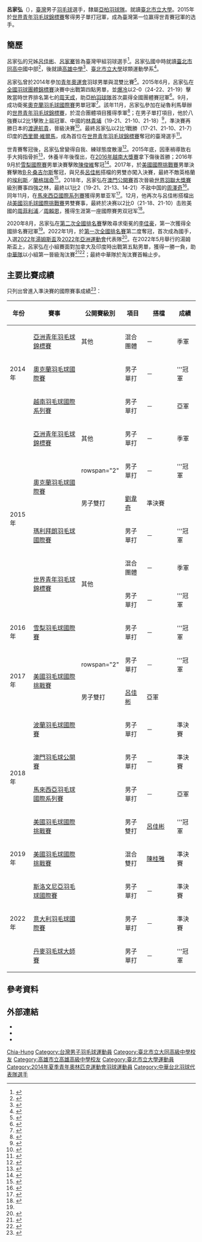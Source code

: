 {{noteTA|G1=Badminton}}
{{Infobox 羽球選手
| playername              = 呂家弘
| romaji                  = {{lang|en|Lu Chia-Hung}}
| image                   = 
| size                    = 
| caption                 = 
| birth_name              = 
| date_of_birth           = {{birth_date_and_age|1997|3|4}}<ref name="biography">{{cite web|title=Lu Chia Hung - Biography|url=https://bwf.tournamentsoftware.com/player-profile/0650edcb-f77c-4177-94de-70552ecbfe33/biography|publisher=BWF|accessdate=2022-06-13|language=zh}}</ref>
| place_of_birth          = 
| residence               = 
| height                  = {{height|m=1.82}}<ref name="biography"/>
| weight                  = 
| handedness              = 右手<ref name="biography"/>
| event                   = 男子單打
| country                 = {{TPE}}
| years_intldebut         = 
| years_started           = 
| coach                   = 
| highest_ranking         = 第59位（男單）<ref name="highest-ranking">[https://bwf.tournamentsoftware.com/ranking/player.aspx?id=21993&player=347689 Ranking of Chia Hung LU (91254)]{{en}}</ref>
| date_of_highest_ranking = 2019年9月10日
| current_ranking         = 第93位（男單）
| date_of_current_ranking = 2022年6月7日<ref>[https://bwf.tournamentsoftware.com/ranking/category.aspx?id=30406&category=472 BWF World Ranking - BWF世界排名榜 (6/7/2022) - Men's singles] {{Wayback|url=https://bwf.tournamentsoftware.com/ranking/category.aspx?id=30406&category=472 |date=20220608073558 }}{{en}}</ref>
| played                  = 155勝–85負（男單）<br/>34勝–34負（男雙）<br/>20勝–19負（混雙）
| titles                  = 
| bwf_profile             = 0650EDCB-F77C-4177-94DE-70552ECBFE33
| bwf_id                  = 91254
| medal_templates         =
| updated                 = 2022年6月7日
}}
{{MedalTableTop|width=286px}}
{{MedalSport | 男子[[羽毛球|羽毛球]]}}
{{MedalCountry | {{TPE}}}}
{{MedalCompetition | [[世界青年羽毛球錦標賽|世界青年羽毛球錦標賽]]}}
{{MedalBronze| [[2015年世界青年羽毛球錦標賽|2015年 利馬]] | 混合團體 }}
{{MedalGold  | [[2015年世界青年羽毛球錦標賽|2015年 利馬]] | 男子單打 }}
{{MedalCompetition | [[亞洲青年羽毛球錦標賽|亞洲青年羽毛球錦標賽]]}}
{{MedalBronze| [[2014年亞洲青年羽毛球錦標賽|2014年 臺北]] | 混合團體 }}
{{MedalBronze| [[2015年亞洲青年羽毛球錦標賽|2015年 曼谷]] | 男子單打 }}
{{MedalBottom}}
'''呂家弘'''（{{bd|1997年|3月4日|||catIdx=L呂}}），[[臺灣|臺灣]]男子[[羽毛球|羽毛球]]選手，隸屬[[亞柏羽球隊|亞柏羽球隊]]。就讀[[臺北市立大學|臺北市立大學]]。2015年於[[2015年世界青年羽毛球錦標賽|世界青年羽毛球錦標賽]]奪得男子單打冠軍，成為臺灣第一位赢得世青賽冠軍的选手。

== 簡歷 ==
呂家弘的兄姊[[呂佳彬|呂佳彬]]、[[呂家騫|呂家騫]]皆為臺灣甲組羽球選手<ref>{{cite news|title=羽球》雄中呂家弘、大同許玟琪　亞青選拔男、女單稱王封后|url=http://www.ltsports.com.tw/other/complex/110303-2015-04-10-11-07-11|newspaper=[[麗台運動報|麗台運動報]]|date=2015-04-10|accessdate=2015-09-10|language=zh|archive-date=2018-07-07|archive-url=https://web.archive.org/web/20180707201550/https://www.ltsports.com.tw/other/complex/110303-2015-04-10-11-07-11|dead-url=no}}</ref>。呂家弘國中時就讀[[臺北市立大同高級中學|臺北市同高中]]國中部<ref>{{cite news |url=https://tw.news.yahoo.com/%E7%BE%BD%E7%90%83-%E5%8C%97%E5%B8%82%E5%A4%A7%E5%90%8C%E5%9C%8B%E7%94%B7-%E5%A5%B3%E6%8C%91%E6%88%B0%E7%B4%80%E9%8C%84-%E7%AC%AC-%E5%96%AE%E6%89%93%E5%91%82%E5%AE%B6%E5%BC%98-%E5%AE%8B%E7%A2%A9%E8%8A%B8%E9%A0%98%E8%BB%8D-113014285.html |title=羽球》北市大同國男、女挑戰紀錄 第一單打呂家弘、宋碩芸領軍 |publisher=麗台運動報 |date=2011-12-01 |accessdate=2022-06-13 |language=zh}}</ref>，後就讀[[高雄市立高雄高級中學|高雄中學]]<ref>{{cite news|title=羽球》奪牌不忘本 李佳馨、呂家弘赴體育局致意|url=http://sports.ltn.com.tw/news/breakingnews/1562425|newspaper=[[自由時報|自由時報]]|date=2016-01-05|accessdate=2016-07-05|archive-date=2018-12-12|archive-url=https://web.archive.org/web/20181212022441/http://sports.ltn.com.tw/news/breakingnews/1562425|dead-url=no|language=zh}}</ref>、[[臺北市立大學|臺北市立大學]]球類運動學系<ref>{{cite news|title=呂家弘逆轉拍金 台灣世青男單第1人|url=http://www.appledaily.com.tw/appledaily/article/sports/20151117/36903380/|newspaper=蘋果日報|date=2015-11-17|accessdate=2016-07-05|archive-date=2016-08-14|archive-url=https://web.archive.org/web/20160814182320/http://www.appledaily.com.tw/appledaily/article/sports/20151117/36903380/|dead-url=no|language=zh}}</ref>。

呂家弘曾於2014年參加[[2014年夏季青年奧林匹克運動會羽球比賽|青年奧運會]]羽球男單與混雙比賽<ref>{{cite news|title=呂家弘、李佳馨 雙星戰青奧|url=http://sports.ltn.com.tw/news/paper/804000|newspaper=自由時報|date=2014-08-13|accessdate=2015-09-10|archive-date=2018-12-17|archive-url=https://web.archive.org/web/20181217170348/http://sports.ltn.com.tw/news/paper/804000|dead-url=no|language=zh}}</ref>。2015年6月，呂家弘在[[中華民國104年度全國羽球團體錦標賽|全國羽球團體錦標賽]]決賽中出戰第四點男單，並[[爆冷|爆冷]]以2-0（24-22、21-19）擊敗當時世界排名第七的[[周天成|周天成]]，助[[亞柏羽球隊|亞柏羽球隊]]首次贏得全國團體賽冠軍<ref>{{cite news|title=拍倒台灣一哥 呂家弘率亞柏封王|url=http://www.appledaily.com.tw/appledaily/article/sports/20150614/36608014/|newspaper=蘋果日報|date=2015-06-14|accessdate=2015-09-10|archive-date=2016-03-04|archive-url=https://web.archive.org/web/20160304204601/http://www.appledaily.com.tw/appledaily/article/sports/20150614/36608014/|dead-url=no|language=zh}}</ref>。9月，成功衛冕[[2015年奧克蘭羽毛球國際賽|奧克蘭羽毛球國際賽]]男單冠軍<ref>{{cite news|title=羽球》台灣潛優選手奧克蘭國際系列賽一舉囊括3冠5亞5季|url=http://www.ltsports.com.tw/other/complex/113104-3-5-5|newspaper=麗台運動報|date=2015-09-13|accessdate=2015-09-17|archive-date=2016-09-18|archive-url=https://web.archive.org/web/20160918004858/http://www.ltsports.com.tw/other/complex/113104-3-5-5|dead-url=no|language=zh}}</ref>。該年11月，呂家弘參加在祕魯利馬舉辦的[[2015年世界青年羽毛球錦標賽|世界青年羽毛球錦標賽]]，於混合團體項目獲得季軍<ref>{{cite news|title=羽球》台灣小將直落三擊退日本　時隔4年再獲世青混團賽銅牌|url=http://www.ltsports.com.tw/other/complex/114109-4|newspaper=麗台運動報|date=2015-11-09|accessdate=2015-11-16|archive-date=2018-01-06|archive-url=https://web.archive.org/web/20180106070124/https://www.ltsports.com.tw/other/complex/114109-4|dead-url=no|language=zh}}</ref>；在男子單打項目，他於八強賽以2比1擊敗上屆冠軍、中國的[[林貴埔|林貴埔]]（19-21、21-10、21-18）<ref>{{cite news|title=羽球》呂家弘、李佳馨／陳菀婷晉世青賽四強　篤定再進帳2銅|url=http://www.ltsports.com.tw/other/complex/114185-2|newspaper=麗台運動報|date=2015-11-14|accessdate=2015-11-16|archive-date=2018-01-06|archive-url=https://web.archive.org/web/20180106070627/https://www.ltsports.com.tw/other/complex/114185-2|dead-url=no|language=zh}}</ref>，準決賽再勝日本的[[渡邊航貴|渡邊航貴]]，晉級決賽<ref>{{cite news|title=羽球》台灣小將呂家弘克日本對手　晉級世青羽賽男單金牌戰|url=http://www.ltsports.com.tw/other/complex/114202-2015-11-15-01-58-22|newspaper=麗台運動報|date=2015-11-15|accessdate=2015-11-16|archive-date=2018-01-06|archive-url=https://web.archive.org/web/20180106072717/https://www.ltsports.com.tw/other/complex/114202-2015-11-15-01-58-22|dead-url=no|language=zh}}</ref>。最終呂家弘以2比1戰勝（17-21、21-10、21-7）印度的[[西里爾·維爾馬|西里爾·維爾馬]]，成為首位在[[世界青年羽毛球錦標賽|世界青年羽毛球錦標賽]]奪冠的臺灣選手<ref>{{cite news|title=世青錦羽賽呂家弘奪冠 台灣第一人|url=http://www.cna.com.tw/news/firstnews/201511165006-1.aspx|newspaper=[[中央社|中央社]]|date=2015-11-16|accessdate=2015-11-16|archive-date=2018-01-06|archive-url=https://web.archive.org/web/20180106063724/http://www.cna.com.tw/news/firstnews/201511165006-1.aspx|dead-url=no|language=zh}}</ref>。

世青賽奪冠後，呂家弘曾變得自我、練球態度散漫<ref name="排名賽首冠">{{cite news |url=https://www.cna.com.tw/news/aspt/202008230079.aspx |title=前羽球世青冠軍呂家弘 車禍後成長排名賽首封王 |publisher=中央社 |date=2020-08-23 |accessdate=2022-06-13 |language=zh}}</ref>。2015年底，因車禍導致右手大拇指骨折<ref>{{cite news|title=雪梨國際羽球賽》連贏南韓雙打 我掃回3冠|url=https://sports.ltn.com.tw/news/paper/1033092|publisher=自由時報|date=2016-09-18|accessdate=2022-06-13|language=zh}}</ref>，休養半年後復出，在[[2016年越南羽毛球大獎賽|2016年越南大獎賽]]拿下傷後首勝；2016年9月於[[2016年雪梨羽毛球國際賽|雪梨國際賽]]男單決賽擊敗[[陳俊維|陳俊維]]奪冠<ref>{{cite news|title=羽球》台將好棒！ 雪梨國際賽狂掃三冠|url=http://sports.ltn.com.tw/news/breakingnews/1828748|agency=自由時報|date=2016-09-17|accessdate=2017-04-08|archive-date=2020-10-26|archive-url=https://web.archive.org/web/20201026084114/https://sports.ltn.com.tw/news/breakingnews/1828748|dead-url=no|language=zh}}</ref>。2017年，於[[2017年美國羽毛球國際挑戰賽|美國國際挑戰賽]]男單決賽擊敗[[班加罗尔·拉詹纳·桑吉尔斯|B·R·桑吉尔斯]]奪冠，與兄長[[呂佳彬|呂佳彬]]搭檔的男雙亦闖入決賽，最終不敵英格蘭的[[馬庫斯·埃利斯|埃利斯]]／[[克里斯·蘭格瑞奇|蘭格瑞奇]]<ref>{{cite news|title=羽球》世青金牌呂家弘超狂 美國挑戰賽收下1冠1亞|url=https://sports.ltn.com.tw/news/breakingnews/2292475|newspaper=自由時報|date=2017-12-24|accessdate=2019-03-11|archive-date=2019-03-11|archive-url=https://web.archive.org/web/20190311090908/https://sports.ltn.com.tw/news/breakingnews/2292475|dead-url=no|language=zh}}</ref>。2018年，呂家弘在[[2018年澳門羽毛球公開賽|澳門公開賽]]首次晉級[[世界羽聯大獎賽|世界羽聯大獎賽]]級別賽事四強之林，最終以1比2（19-21、21-13、14-21）不敌中国的[[周澤奇|周澤奇]]<ref>{{cite news|title=澳门羽毛球公开赛周泽奇、韩悦闯入男女单打决赛|url=http://www.xinhuanet.com/sports/2018-11/04/c_1123659068.htm|agency=新華社|date=2018-11-04|accessdate=2019-03-11|archive-date=2019-03-11|archive-url=https://web.archive.org/web/20190311091240/http://www.xinhuanet.com/sports/2018-11/04/c_1123659068.htm|dead-url=no|language=zh}}</ref>。同年11月，在[[2018年马来西亞羽毛球國際系列賽|馬來西亞國際系列賽]]獲得男單亚军<ref>{{cite news|title=大马国际羽球系列‧ 大马夺双冠 姬索娜封后|url=http://www.chinapress.com.my/20181111/大马国际羽球系列‧-大马夺双冠-姬索娜封后/|agency=中國報|date=2018-11-11|accessdate=2021-01-16|archive-date=2019-03-11|archive-url=https://web.archive.org/web/20190311091614/http://www.chinapress.com.my/20181111/%E5%A4%A7%E9%A9%AC%E5%9B%BD%E9%99%85%E7%BE%BD%E7%90%83%E7%B3%BB%E5%88%97%E2%80%A7-%E5%A4%A7%E9%A9%AC%E5%A4%BA%E5%8F%8C%E5%86%A0-%E5%A7%AC%E7%B4%A2%E5%A8%9C%E5%B0%81%E5%90%8E/|dead-url=no|language=zh}}</ref>。12月，他再次与呂佳彬搭檔出战[[2018年美國羽毛球國際挑戰賽|美國羽毛球國際挑戰賽]]男雙賽事，最終於决赛以2比0（21-18、21-10）击败美國的[[周菲利浦|周菲利浦]]／[[周賴恩|周賴恩]]，獲得生涯第一座國際賽男双冠军<ref>{{cite news|title=美國羽球賽兄弟對決 台灣呂家擊敗地主奪冠|url=https://www.rti.org.tw/news/view/id/2006007|newspaper=世界日報|date=2018-12-23|accessdate=2019-03-11|archive-date=2018-12-24|archive-url=https://web.archive.org/web/20181224115815/https://www.rti.org.tw/news/view/id/2006007|dead-url=no|language=zh}}</ref>。

2020年8月，呂家弘在[[中華民國109年第2次全國羽球排名賽|第二次全國排名賽]]擊敗尋求衛冕的[[李佳豪|李佳豪]]，第一次獲得全國排名賽冠軍<ref name="排名賽首冠"/>。2022年1月，於[[中華民國111年第1次全國羽球排名賽|第一次全國排名賽]]第二度奪冠，首次成為國手，入選[[2022年湯姆斯盃|2022年湯姆斯盃]]及[[2022年亞洲運動會|2022年亞洲運動會]]代表隊<ref>{{cite news |url=https://sports.ltn.com.tw/news/paper/1496814 |title=羽球排名賽》呂家弘封王 苦熬8年重當國手 |publisher=自由時報 |date=2022-01-20 |accessdate=2022-06-13 |language=zh}}</ref>。在2022年5月舉行的湯姆斯盃上，呂家弘在小組賽面對加拿大及印度時出戰第五點男單，獲得一勝一負，助[[中華台北羽球代表隊|中華隊]]以小組第一晉級淘汰賽<ref>{{cite news |url=https://www.cna.com.tw/news/aspt/202205080194.aspx |title=台灣羽球男團擊敗加拿大 湯姆斯盃小組賽首戰告捷 |publisher=中央社 |date=2022-05-08 |accessdate=2022-06-13 |language=zh}}</ref><ref>{{cite news |url=https://www.cna.com.tw/news/aspt/202205110390.aspx |title=台灣男團湯姆斯盃擊敗印度 分組第一晉級8強 |publisher=中央社 |date=2022-05-11 |accessdate=2022-06-13 |language=zh}}</ref>；最終中華隊於淘汰賽首輪止步。

== 主要比賽成績 ==
只列出曾進入準決賽的國際賽事成績<ref>{{cite web|title=Lu Chia Hung - Tournaments |url=https://bwf.tournamentsoftware.com/player-profile/0650edcb-f77c-4177-94de-70552ecbfe33/tournaments |publisher=BWF |accessdate=2022-06-13 |language=en}}</ref>：
{| class=wikitable style="text-align:center; font-size:small;" 
!width="50"|年份
!width="180"|賽事
!width="80"|公開賽級別
!width="60"|項目
!width="100"|搭檔
!width="50"|成績
|-
!rowspan="3"|2014年
|[[2014年亞洲青年羽毛球錦標賽|亞洲青年羽毛球錦標賽]]
|其他
|混合團體
|－
|bgcolor="#b8860b"|季軍
|-
|[[2014年奧克蘭羽毛球國際賽|奧克蘭羽毛球國際賽]]
|{{BWFIS}}
|男子單打
|－
|bgcolor="GOLD"|'''冠軍
|-
|[[2014年越南羽毛球國際系列賽|越南羽毛球國際系列賽]]
|{{BWFIS}}
|男子單打
|－
|bgcolor="silver"|亞軍
|-
!rowspan="6"|2015年
|[[2015年亞洲青年羽毛球錦標賽|亞洲青年羽毛球錦標賽]]
|其他
|男子單打
|－
|bgcolor="#b8860b"|季軍
|-
|rowspan="2"|[[2015年奧克蘭羽毛球國際賽|奧克蘭羽毛球國際賽]]
|rowspan="2" {{BWFIS}}
|男子單打
|－
|bgcolor="GOLD"|'''冠軍
|-
|男子雙打
|[[劉韋奇|劉韋奇]]
|bgcolor="#b8860b"|準決賽
|-
|[[2015年瑪利拜朗羽毛球國際賽|瑪利拜朗羽毛球國際賽]]
|{{BWFIS}}
|男子單打
|－
|bgcolor="gold"|'''冠軍
|-
|rowspan="2"|[[2015年世界青年羽毛球錦標賽|世界青年羽毛球錦標賽]]
|rowspan="2"|其他
|混合團體
|－
|bgcolor="#b8860b"|季軍
|-
|男子單打
|－
|bgcolor="gold"|'''冠軍
|-
!rowspan="1"|2016年
|[[2016年雪梨羽毛球國際賽|雪梨羽毛球國際賽]]
|{{BWFIS}}
|男子單打
|－
|bgcolor="gold"|'''冠軍
|-
!rowspan="2"|2017年
|rowspan="2"|[[2017年美國羽毛球國際挑戰賽|美國羽毛球國際挑戰賽]]
|rowspan="2" {{BWFIC}}
|男子單打
|－
|bgcolor="gold"|'''冠軍
|-
|男子雙打
|[[呂佳彬|呂佳彬]]
|bgcolor="silver"|亞軍
|-
!rowspan="4"|2018年
|[[2018年波蘭羽毛球國際賽|波蘭羽毛球國際賽]]
|{{BWFIS}}
|男子單打
|－
|bgcolor="#b8860b"|準決賽
|-
|[[2018年澳門羽毛球公開賽|澳門羽毛球公開賽]]
|{{BWF300}}
|男子單打
|－
|bgcolor="#b8860b"|準決賽
|-
|[[2018年馬來西亞羽毛球國際系列賽|馬來西亞羽毛球國際系列賽]]
|{{BWFIS}}
|男子單打
|－
|bgcolor="silver"|亞軍
|-
|[[2018年美國羽毛球國際挑戰賽|美國羽毛球國際挑戰賽]]
|{{BWFIC}}
|男子雙打
|[[呂佳彬|呂佳彬]]
|bgcolor="gold"|'''冠軍
|-
!rowspan="1"|2019年
|[[2019年美國羽毛球國際挑戰賽|美國羽毛球國際挑戰賽]]
|{{BWFIC}}
|混合雙打
|{{flagicon|USA}} [[陳桂雅|陳桂雅]]
|bgcolor="#b8860b"|準決賽
|-
!rowspan="3"|2022年
|[[2022年斯洛文尼亞羽毛球國際賽|斯洛文尼亞羽毛球國際賽]]
|{{BWFIS}}
|男子單打
|－
|bgcolor="#b8860b"|準決賽
|-
|[[2022年意大利羽毛球國際賽|意大利羽毛球國際賽]]
|{{BWFIC}}
|男子單打
|－
|bgcolor="#b8860b"|準決賽
|-
|[[2022年丹麥羽毛球大師賽|丹麥羽毛球大師賽]]
|{{BWFIC}}
|男子單打
|－
|bgcolor="gold"|'''冠軍
|}
{{BWF賽事級別索引}}

== 參考資料 ==
{{Reflist|40em}}

==外部連結==
* {{BWF}}
* {{facebook page|Lu-Chia-Hung-116838471801815|呂家弘 Lu Chia Hung}}
* {{instagram|luchiahungg}}

{{DEFAULTSORT:Lu Chia-Hung}}
[[Category:呂姓|Chia-Hung]]
[[Category:台灣男子羽毛球運動員|Category:台灣男子羽毛球運動員]]
[[Category:臺北市立大同高級中學校友|Category:臺北市立大同高級中學校友]]
[[Category:高雄市立高雄高級中學校友|Category:高雄市立高雄高級中學校友]]
[[Category:臺北市立大學運動員|Category:臺北市立大學運動員]]
[[Category:2014年夏季青年奧林匹克運動會羽球運動員|Category:2014年夏季青年奧林匹克運動會羽球運動員]]
[[Category:中華台北羽球代表隊選手|Category:中華台北羽球代表隊選手]]